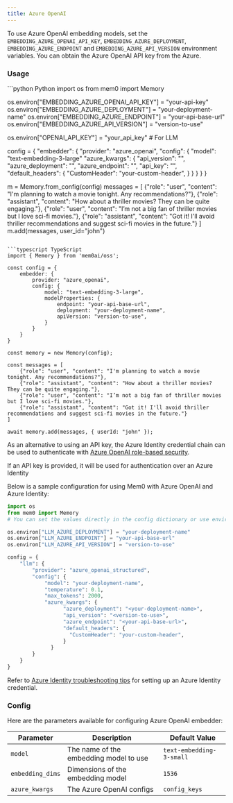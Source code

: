 ```yaml
---
title: Azure OpenAI
---
```


To use Azure OpenAI embedding models, set the `EMBEDDING_AZURE_OPENAI_API_KEY`, `EMBEDDING_AZURE_DEPLOYMENT`, `EMBEDDING_AZURE_ENDPOINT` and `EMBEDDING_AZURE_API_VERSION` environment variables. You can obtain the Azure OpenAI API key from the Azure.

### Usage

<CodeGroup>
```python Python
import os
from mem0 import Memory

os.environ["EMBEDDING_AZURE_OPENAI_API_KEY"] = "your-api-key"
os.environ["EMBEDDING_AZURE_DEPLOYMENT"] = "your-deployment-name"
os.environ["EMBEDDING_AZURE_ENDPOINT"] = "your-api-base-url"
os.environ["EMBEDDING_AZURE_API_VERSION"] = "version-to-use"

os.environ["OPENAI_API_KEY"] = "your_api_key" # For LLM


config = {
    "embedder": {
        "provider": "azure_openai",
        "config": {
            "model": "text-embedding-3-large"
            "azure_kwargs": {
                  "api_version": "",
                  "azure_deployment": "",
                  "azure_endpoint": "",
                  "api_key": "",
                  "default_headers": {
                    "CustomHeader": "your-custom-header",
                  }
              }
        }
    }
}

m = Memory.from_config(config)
messages = [
    {"role": "user", "content": "I'm planning to watch a movie tonight. Any recommendations?"},
    {"role": "assistant", "content": "How about a thriller movies? They can be quite engaging."},
    {"role": "user", "content": "I’m not a big fan of thriller movies but I love sci-fi movies."},
    {"role": "assistant", "content": "Got it! I'll avoid thriller recommendations and suggest sci-fi movies in the future."}
]
m.add(messages, user_id="john")
```

```typescript TypeScript
import { Memory } from 'mem0ai/oss';

const config = {
    embedder: {
        provider: "azure_openai",
        config: {
            model: "text-embedding-3-large",
            modelProperties: {
                endpoint: "your-api-base-url",
                deployment: "your-deployment-name",
                apiVersion: "version-to-use",
            }
        }
    }
}

const memory = new Memory(config);

const messages = [
    {"role": "user", "content": "I'm planning to watch a movie tonight. Any recommendations?"},
    {"role": "assistant", "content": "How about a thriller movies? They can be quite engaging."},
    {"role": "user", "content": "I’m not a big fan of thriller movies but I love sci-fi movies."},
    {"role": "assistant", "content": "Got it! I'll avoid thriller recommendations and suggest sci-fi movies in the future."}
]

await memory.add(messages, { userId: "john" });
```
</CodeGroup>

As an alternative to using an API key, the Azure Identity credential chain can be used to authenticate with [Azure OpenAI role-based security](https://learn.microsoft.com/en-us/azure/ai-foundry/openai/how-to/role-based-access-control). 

<Note> If an API key is provided, it will be used for authentication over an Azure Identity </Note>

Below is a sample configuration for using Mem0 with Azure OpenAI and Azure Identity:

```python
import os
from mem0 import Memory
# You can set the values directly in the config dictionary or use environment variables

os.environ["LLM_AZURE_DEPLOYMENT"] = "your-deployment-name"
os.environ["LLM_AZURE_ENDPOINT"] = "your-api-base-url"
os.environ["LLM_AZURE_API_VERSION"] = "version-to-use"

config = {
    "llm": {
        "provider": "azure_openai_structured",
        "config": {
            "model": "your-deployment-name",
            "temperature": 0.1,
            "max_tokens": 2000,
            "azure_kwargs": {
                  "azure_deployment": "<your-deployment-name>",
                  "api_version": "<version-to-use>",
                  "azure_endpoint": "<your-api-base-url>",
                  "default_headers": {
                    "CustomHeader": "your-custom-header",
                  }
              }
        }
    }
}
```

Refer to [Azure Identity troubleshooting tips](https://github.com/Azure/azure-sdk-for-python/blob/main/sdk/identity/azure-identity/TROUBLESHOOTING.md#troubleshoot-environmentcredential-authentication-issues) for setting up an Azure Identity credential.

### Config

Here are the parameters available for configuring Azure OpenAI embedder:

| Parameter | Description | Default Value |
| --- | --- | --- |
| `model` | The name of the embedding model to use | `text-embedding-3-small` |
| `embedding_dims` | Dimensions of the embedding model | `1536` |
| `azure_kwargs` | The Azure OpenAI configs | `config_keys` |
